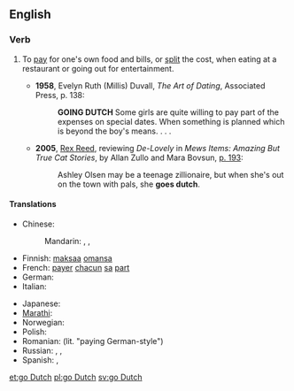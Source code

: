 ==English==
{{wikipedia|Going Dutch}}

===Verb===
{{en-verb|head=[[to]] [[go]] [[Dutch]]|goes Dutch|going Dutch|went Dutch|gone Dutch}}

# {{context|idiomatic}} To [[pay]] for one's own food and bills, or [[split]] the cost, when eating at a restaurant or going out for entertainment.
#* '''1958''', Evelyn Ruth (Millis) Duvall, ''The Art of Dating'', Associated Press, p. 138:
#*: '''GOING DUTCH''' Some girls are quite willing to pay part of the expenses on special dates.  When something is planned which is beyond the boy's means. . . .
#* '''2005''', [[w:Rex Reed|Rex Reed]], reviewing ''De-Lovely'' in ''Mews Items: Amazing But True Cat Stories'', by Allan Zullo and Mara Bovsun, [http://books.google.com/books?id=m2G5BIoIKZgC&pg=RA1-PA193&dq=%22goes+Dutch%22&lr=&ei=Ip1kR6PgCYLusgPSorScAw&sig=pPIwDBOtKTAZB9TTurE0u7j-7oY#PRA1-PA195,M1 p. 193]:
#*: Ashley Olsen may be a teenage zillionaire, but when she's out on the town with pals, she '''goes dutch'''.

====Translations====
{{trans-top|split the cost}}
* Chinese:
*: Mandarin: {{qualifier|informal}} {{t|cmn|AA制|tr=èièi zhì|sc=Hani}}, {{qualifier|formal}} {{t|cmn|各自付帳|sc=Hani}}, {{t|cmn|各自付帐|tr=gèzì fùzhàng|sc=Hani}}
* Finnish: [[maksaa]] [[oma|omansa]]
* French: [[payer]] [[chacun]] [[sa]] [[part#French|part]]
* German: {{t-|de|getrennte Kasse machen}}
* Italian: {{t-|it|fare alla romana}}
{{trans-mid}}
* Japanese: {{t-|ja|割り勘にする|tr=わりかんにする, warikan ni suru}}
* [[Marathi]]: {{t-|mr|तुझे तु माझे मी|tr=tujhe tu mājhe mī|sc=Deva}}
* Norwegian: {{t+|no|spleise}}
* Polish: {{t-|pl|płacić osobno}}
* Romanian: {{t-|ro|plăti nemțește}} (lit. "paying German-style")
* Russian: {{t-|ru|устраивать складчину|tr=ustráivat’ skládčinu|sc=Cyrl}} {{impf}}, {{t-|ru|устроить складчину|tr=ustróit’ skládčinu|sc=Cyrl}} {{pf.}}, {{t-|ru|платить отдельно|tr=platít’ otdél’no|sc=Cyrl}}
* Spanish: {{t-|es|ir a escote}}, {{t|es|pagar a escote}}
{{trans-bottom}}

[[et:go Dutch]]
[[pl:go Dutch]]
[[sv:go Dutch]]